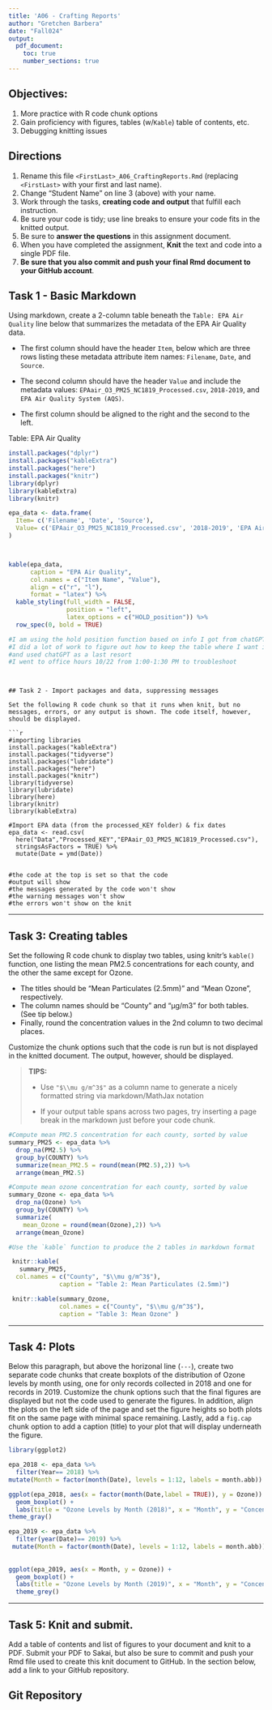 ```yaml
---
title: 'A06 - Crafting Reports'
author: "Gretchen Barbera" 
date: "Fall024"
output: 
  pdf_document: 
    toc: true
    number_sections: true
---
```

\listoffigures
\newpage

## Objectives:

1.  More practice with R code chunk options
2.  Gain proficiency with figures, tables (w/`Kable`) table of contents, etc.
3.  Debugging knitting issues

## Directions

1.  Rename this file `<FirstLast>_A06_CraftingReports.Rmd` (replacing `<FirstLast>` with your first and last name).
2.  Change "Student Name" on line 3 (above) with your name.
3.  Work through the tasks, **creating code and output** that fulfill each instruction.
4.  Be sure your code is tidy; use line breaks to ensure your code fits in the knitted output.
5.  Be sure to **answer the questions** in this assignment document.
6.  When you have completed the assignment, **Knit** the text and code into a single PDF file.
7.  **Be sure that you also commit and push your final Rmd document to your GitHub account**.

## Task 1 - Basic Markdown

Using markdown, create a 2-column table beneath the `Table: EPA Air Quality` line below that summarizes the metadata of the EPA Air Quality data.

- The first column should have the header `Item`, below which are three rows listing these metadata attribute item names: `Filename`, `Date`, and `Source`.

- The second column should have the header `Value` and include the metadata values: `EPAair_O3_PM25_NC1819_Processed.csv`, `2018-2019`, and `EPA Air Quality System (AQS)`.

- The first column should be aligned to the right and the second to the left.

Table: EPA Air Quality

```r

install.packages("dplyr")
install.packages("kableExtra")
install.packages("here")
install.packages("knitr")
library(dplyr)
library(kableExtra)
library(knitr)

epa_data <- data.frame(
  Item= c('Filename', 'Date', 'Source'),
  Value= c('EPAair_O3_PM25_NC1819_Processed.csv', '2018-2019', 'EPA Air Quality System (AQS)')
)



kable(epa_data, 
      caption = "EPA Air Quality", 
      col.names = c("Item Name", "Value"),
      align = c("r", "l"),
      format = "latex") %>%
  kable_styling(full_width = FALSE, 
                position = "left", 
                latex_options = c("HOLD_position")) %>%
  row_spec(0, bold = TRUE)

#I am using the hold position function based on info I got from chatGPT 
#I did a lot of work to figure out how to keep the table where I want it 
#and used chatGPT as a last resort 
#I went to office hours 10/22 from 1:00-1:30 PM to troubleshoot 

```
```


## Task 2 - Import packages and data, suppressing messages

Set the following R code chunk so that it runs when knit, but no messages, errors, or any output is shown. The code itself, however, should be displayed.

```r
#importing libraries 
install.packages("kableExtra")
install.packages("tidyverse")
install.packages("lubridate")
install.packages("here")
install.packages("knitr")
library(tidyverse)
library(lubridate)
library(here)
library(knitr)
library(kableExtra)

#Import EPA data (from the processed_KEY folder) & fix dates
epa_data <- read.csv(
  here("Data","Processed_KEY","EPAair_O3_PM25_NC1819_Processed.csv"),
  stringsAsFactors = TRUE) %>% 
  mutate(Date = ymd(Date))


#the code at the top is set so that the code 
#output will show 
#the messages generated by the code won't show 
#the warning messages won't show 
#the errors won't show on the knit 
```

---

## Task 3: Creating tables

Set the following R code chunk to display two tables, using knitr's `kable()` function, one listing the mean PM2.5 concentrations for each county, and the other the same except for Ozone. 

-   The titles should be "Mean Particulates (2.5mm)" and "Mean Ozone", respectively. 
-   The column names should be "County" and "µg/m3" for both tables. (See tip below.)
-   Finally, round the concentration values in the 2nd column to two decimal places.

Customize the chunk options such that the code is run but is not displayed in the knitted document. The output, however, should be displayed.

\newpage 

> **TIPS:**
>
> -   Use `"$\\mu g/m^3$"` as a column name to generate a nicely formatted string via markdown/MathJax notation
>
> -   If your output table spans across two pages, try inserting a page break in the markdown just before your code chunk.


```r
#Compute mean PM2.5 concentration for each county, sorted by value
summary_PM25 <- epa_data %>% 
  drop_na(PM2.5) %>% 
  group_by(COUNTY) %>% 
  summarize(mean_PM2.5 = round(mean(PM2.5),2)) %>% 
  arrange(mean_PM2.5)

#Compute mean ozone concentration for each county, sorted by value
summary_Ozone <- epa_data %>% 
  drop_na(Ozone) %>% 
  group_by(COUNTY) %>% 
  summarize(
    mean_Ozone = round(mean(Ozone),2)) %>% 
  arrange(mean_Ozone)

#Use the `kable` function to produce the 2 tables in markdown format

 knitr::kable(
   summary_PM25, 
  col.names = c("County", "$\\mu g/m^3$"), 
              caption = "Table 2: Mean Particulates (2.5mm)")

 knitr::kable(summary_Ozone,
              col.names = c("County", "$\\mu g/m^3$"),
              caption = "Table 3: Mean Ozone" )


```

---

## Task 4: Plots

Below this paragraph, but above the horizonal line (`---`), create two separate code chunks that create boxplots of the distribution of Ozone levels by month using, one for only records collected in 2018 and one for records in 2019. Customize the chunk options such that the final figures are displayed but not the code used to generate the figures. In addition, align the plots on the left side of the page and set the figure heights so both plots fit on the same page with minimal space remaining. Lastly, add a `fig.cap` chunk option to add a caption (title) to your plot that will display underneath the figure.


```r

library(ggplot2)

epa_2018 <- epa_data %>%
  filter(Year== 2018) %>%
mutate(Month = factor(month(Date), levels = 1:12, labels = month.abb))

ggplot(epa_2018, aes(x = factor(month(Date,label = TRUE)), y = Ozone)) +
  geom_boxplot() +
  labs(title = "Ozone Levels by Month (2018)", x = "Month", y = "Concentration ('$\\mu g/m^3$')")+
theme_gray()

```


```r

epa_2019 <- epa_data %>%
  filter(year(Date)== 2019) %>%
 mutate(Month = factor(month(Date), levels = 1:12, labels = month.abb))
 
 
ggplot(epa_2019, aes(x = Month, y = Ozone)) +
  geom_boxplot() +
  labs(title = "Ozone Levels by Month (2019)", x = "Month", y = "Concentration ('$\\mu g/m^3$')") +
  theme_grey()


```

---

\newpage

## Task 5: Knit and submit.

Add a table of contents and list of figures to your document and knit to a PDF. Submit your PDF to Sakai, but also be sure to commit and push your Rmd file used to create this knit document to GitHub. In the section below, add a link to your GitHub repository.

## Git Repository
